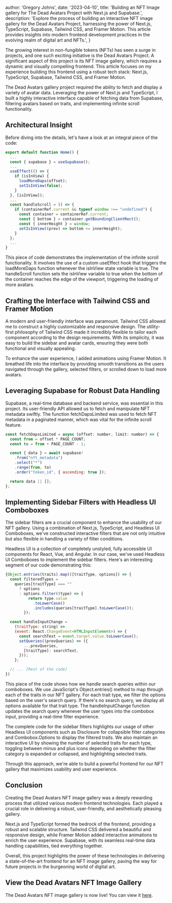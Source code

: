 
  author: 'Gregory Johns',
  date: '2023-04-10',
  title:
    'Building an NFT Image gallery for The Dead Avatars Project with Next.js and Supabase.',
  description:
    'Explore the process of building an interactive NFT image gallery for the Dead Avatars Project, harnessing the power of Next.js, TypeScript, Supabase, Tailwind CSS, and Framer Motion. This article provides insights into modern frontend development practices in the evolving realm of digital art and NFTs.',
}


The growing interest in non-fungible tokens (NFTs) has seen a surge in projects, and one such exciting initiative is the Dead Avatars Project. A significant aspect of this project is its NFT image gallery, which requires a dynamic and visually compelling frontend. This article focuses on my experience building this frontend using a robust tech stack: Next.js, TypeScript, Supabase, Tailwind CSS, and Framer Motion.

The Dead Avatars gallery project required the ability to fetch and display a variety of avatar data. Leveraging the power of Next.js and TypeScript, I built a highly interactive interface capable of fetching data from Supabase, filtering avatars based on traits, and implementing infinite scroll functionality.

## Architectural Insight

Before diving into the details, let's have a look at an integral piece of the code:

```javascript
export default function Home() {
  ...
  const { supabase } = useSupabase();
  ...
  useEffect(() => {
    if (isInView) {
      loadMoreDaps(offset);
      setIsInView(false);
    }
  }, [isInView]);
  ...
  const handleScroll = () => {
    if (containerRef.current && typeof window !== "undefined") {
      const container = containerRef.current;
      const { bottom } = container.getBoundingClientRect();
      const { innerHeight } = window;
      setIsInView((prev) => bottom <= innerHeight);
    }
  };
  ...
}
```

This piece of code demonstrates the implementation of the infinite scroll functionality. It involves the use of a custom useEffect hook that triggers the loadMoreDaps function whenever the isInView state variable is true. The handleScroll function sets the isInView variable to true when the bottom of the container reaches the edge of the viewport, triggering the loading of more avatars.

## Crafting the Interface with Tailwind CSS and Framer Motion

A modern and user-friendly interface was paramount. Tailwind CSS allowed me to construct a highly customizable and responsive design. The utility-first philosophy of Tailwind CSS made it incredibly flexible to tailor each component according to the design requirements. With its simplicity, it was easy to build the sidebar and avatar cards, ensuring they were both functional and visually appealing.

To enhance the user experience, I added animations using Framer Motion. It breathed life into the interface by providing smooth transitions as the users navigated through the gallery, selected filters, or scrolled down to load more avatars.

## Leveraging Supabase for Robust Data Handling

Supabase, a real-time database and backend service, was essential in this project. Its user-friendly API allowed us to fetch and manipulate NFT metadata swiftly. The function fetchDapsLimited was used to fetch NFT metadata in a paginated manner, which was vital for the infinite scroll feature.

```javascript
const fetchDapsLimited = async (offset: number, limit: number) => {
  const from = offset * PAGE_COUNT;
  const to = from + PAGE_COUNT - 1;

  const { data } = await supabase!
    .from("nft_metadata")
    .select("*")
    .range(from, to)
    .order("token_id", { ascending: true });

  return data || [];
};
```

## Implementing Sidebar Filters with Headless UI Comboboxes

The sidebar filters are a crucial component to enhance the usability of our NFT gallery. Using a combination of Next.js, TypeScript, and Headless UI Comboboxes, we've constructed interactive filters that are not only intuitive but also flexible in handling a variety of filter conditions.

Headless UI is a collection of completely unstyled, fully accessible UI components for React, Vue, and Angular. In our case, we've used Headless UI Comboboxes to implement the sidebar filters. Here's an interesting segment of our code demonstrating this:

```javascript
{Object.entries(traits).map(([traitType, options]) => {
  const filteredTypes =
    queries[traitType] === ""
      ? options
      : options.filter((type) => {
          return type.value
            .toLowerCase()
            .includes(queries[traitType].toLowerCase());
        });

  const handleInputChange =
    (traitType: string) =>
    (event: React.ChangeEvent<HTMLInputElement>) => {
      const searchText = event.target.value.toLowerCase();
      setQueries((prevQueries) => ({
        ...prevQueries,
        [traitType]: searchText,
      }));
    };

  // ... [Rest of the code]
})
```

This piece of the code shows how we handle search queries within our comboboxes. We use JavaScript's Object.entries() method to map through each of the traits in our NFT gallery. For each trait type, we filter the options based on the user's search query. If there's no search query, we display all options available for that trait type. The handleInputChange function updates the search query whenever the user types into the combobox input, providing a real-time filter experience.

The complete code for the sidebar filters highlights our usage of other Headless UI components such as Disclosure for collapsible filter categories and Combobox.Options to display the filtered traits. We also maintain an interactive UI by showing the number of selected traits for each type, toggling between minus and plus icons depending on whether the filter category is expanded or collapsed, and highlighting selected traits.

Through this approach, we're able to build a powerful frontend for our NFT gallery that maximizes usability and user experience.

## Conclusion

Creating the Dead Avatars NFT image gallery was a deeply rewarding process that utilized various modern frontend technologies. Each played a crucial role in delivering a robust, user-friendly, and aesthetically pleasing gallery.

Next.js and TypeScript formed the bedrock of the frontend, providing a robust and scalable structure. Tailwind CSS delivered a beautiful and responsive design, while Framer Motion added interactive animations to enrich the user experience. Supabase, with its seamless real-time data handling capabilities, tied everything together.

Overall, this project highlights the power of these technologies in delivering a state-of-the-art frontend for an NFT image gallery, paving the way for future projects in the burgeoning world of digital art.

## View the Dead Avatars NFT Image Gallery

The Dead Avatars NFT image gallery is now live! You can view it [here](https://dap-gallery.vercel.app/).